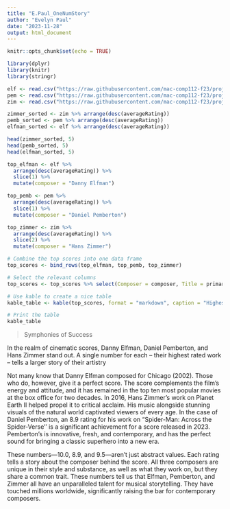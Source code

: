 ```yaml
---
title: "E.Paul_OneNumStory"
author: "Evelyn Paul"
date: "2023-11-28"
output: html_document
---
```


```r
knitr::opts_chunk$set(echo = TRUE)

library(dplyr)
library(knitr)
library(stringr)

elf <- read.csv("https://raw.githubusercontent.com/mac-comp112-f23/project-bear/main/elfman_final.csv")
pem <- read.csv("https://raw.githubusercontent.com/mac-comp112-f23/project-bear/main/pemb_final.csv")
zim <- read.csv("https://raw.githubusercontent.com/mac-comp112-f23/project-bear/main/zimmer_final.csv")

```
```r

zimmer_sorted <- zim %>% arrange(desc(averageRating))
pemb_sorted <- pem %>% arrange(desc(averageRating))
elfman_sorted <- elf %>% arrange(desc(averageRating))

head(zimmer_sorted, 5)
head(pemb_sorted, 5)
head(elfman_sorted, 5)
```
```r

top_elfman <- elf %>% 
  arrange(desc(averageRating)) %>% 
  slice(1) %>% 
  mutate(composer = "Danny Elfman")

top_pemb <- pem %>% 
  arrange(desc(averageRating)) %>% 
  slice(1) %>% 
  mutate(composer = "Daniel Pemberton")

top_zimmer <- zim %>% 
  arrange(desc(averageRating)) %>% 
  slice(2) %>% 
  mutate(composer = "Hans Zimmer")

# Combine the top scores into one data frame
top_scores <- bind_rows(top_elfman, top_pemb, top_zimmer)

# Select the relevant columns
top_scores <- top_scores %>% select(Composer = composer, Title = primaryTitle, Score = averageRating, Year = startYear)

# Use kable to create a nice table
kable_table <- kable(top_scores, format = "markdown", caption = "Highest Rated Scores by Composer")

# Print the table
kable_table
```

> Symphonies of Success 


In the realm of cinematic scores, Danny Elfman, Daniel Pemberton, and Hans Zimmer stand out. A single number for each – their highest rated work  – tells a larger story of their artistry

Not many know that Danny Elfman composed for Chicago (2002). Those who do, however, give it a perfect score. The score complements the film’s energy and attitude, and it has remained in the top ten most popular movies at the box office for two decades. In 2016, Hans Zimmer’s work on Planet Earth II helped propel it to critical acclaim. His music alongside stunning visuals of the natural world captivated viewers of every age. In the case of Daniel Pemberton, an 8.9 rating for his work on “Spider-Man: Across the Spider-Verse'' is a significant achievement for a score released in 2023. Pemberton’s is innovative, fresh, and contemporary, and has the perfect sound for bringing a classic superhero into a new era. 

These numbers—10.0, 8.9, and 9.5—aren’t just abstract values. Each rating tells a story about the composer behind the score. All three composers are unique in their style and substance, as well as what they work on, but they share a common trait. These numbers tell us that Elfman, Pemberton, and Zimmer all have an unparalleled talent for musical storytelling. They have touched millions worldwide, significantly raising the bar for contemporary composers. 


